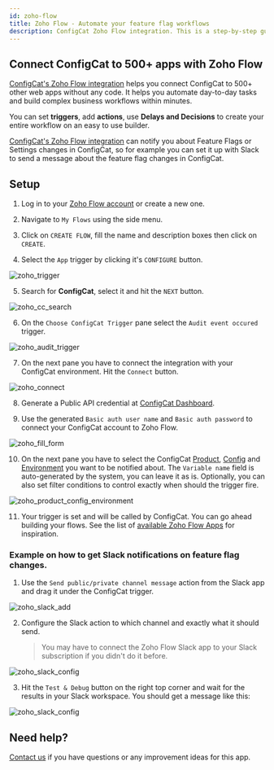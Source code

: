 ```yaml
---
id: zoho-flow
title: Zoho Flow - Automate your feature flag workflows
description: ConfigCat Zoho Flow integration. This is a step-by-step guide on how to use the ConfigCat Zoho Flow integration to manage features using Zoho Flow apps.
---
```


## Connect ConfigCat to 500+ apps with Zoho Flow

<a href="https://www.zohoflow.com/apps/configcat/integrations/" target="_blank">ConfigCat's Zoho Flow integration</a> helps you connect ConfigCat to 500+ other web apps without any code. It helps you automate day-to-day tasks and build complex business workflows within minutes.

You can set **triggers**, add **actions**, use **Delays and Decisions** to create your entire workflow on an easy to use builder.

<a href="https://www.zohoflow.com/apps/configcat/integrations/" target="_blank">ConfigCat's Zoho Flow integration</a> can notify you about Feature Flags or Settings changes in ConfigCat, so for example you can set it up with Slack to send a message about the feature flag changes in ConfigCat.

## Setup

1. Log in to your <a href="https://www.zoho.com/flow/" target="_blank">Zoho Flow account</a> or create a new one.

2. Navigate to `My Flows` using the side menu.

3. Click on `CREATE FLOW`, fill the name and description boxes then click on `CREATE`.

4. Select the `App` trigger by clicking it's `CONFIGURE` button.

<img src="/docs/assets/zoho/select_trigger.png" className="zoomable" alt="zoho_trigger" decoding="async" loading="lazy" />

5. Search for **ConfigCat**, select it and hit the `NEXT` button.

<img src="/docs/assets/zoho/cc_trigger.png" className="zoomable" alt="zoho_cc_search" decoding="async" loading="lazy" />

6. On the `Choose ConfigCat Trigger` pane select the `Audit event occured` trigger.

<img src="/docs/assets/zoho/audit_select.png" className="zoomable" alt="zoho_audit_trigger" decoding="async" loading="lazy" />

7. On the next pane you have to connect the integration with your ConfigCat environment. Hit the `Connect` button.

<img src="/docs/assets/zoho/connect.png" className="zoomable" alt="zoho_connect" decoding="async" loading="lazy" />
      
8. Generate a Public API credential at <a href="https://app.configcat.com/my-account/public-api-credentials" target="_blank">ConfigCat Dashboard</a>.

9. Use the generated `Basic auth user name` and `Basic auth password` to connect your ConfigCat account to Zoho Flow.

<img src="/docs/assets/zoho/fill_connect_form.png" className="zoomable" alt="zoho_fill_form" decoding="async" loading="lazy" />

10. On the next pane you have to select the ConfigCat [Product](../main-concepts.mdx#product), [Config](../main-concepts.mdx#config) and [Environment](../main-concepts.mdx#environment) you want to be notified about. The `Variable name` field is auto-generated by the system, you can leave it as is. Optionally, you can also set filter conditions to control exactly when should the trigger fire.

<img src="/docs/assets/zoho/select_product_config_environment.png" className="zoomable" alt="zoho_product_config_environment" decoding="async" loading="lazy" />

11. Your trigger is set and will be called by ConfigCat. You can go ahead building your flows. See the list of <a href="https://www.zoho.com/flow/apps/" target="_blank">available Zoho Flow Apps</a> for inspiration.

### Example on how to get Slack notifications on feature flag changes.

1. Use the `Send public/private channel message` action from the Slack app and drag it under the ConfigCat trigger.

<img src="/docs/assets/zoho/add_slack.png" className="zoomable" alt="zoho_slack_add" decoding="async" loading="lazy" />

2. Configure the Slack action to which channel and exactly what it should send.
   > You may have to connect the Zoho Flow Slack app to your Slack subscription if you didn't do it before.

<img src="/docs/assets/zoho/slack_configuration.png" className="zoomable" alt="zoho_slack_config" decoding="async" loading="lazy" />

3. Hit the `Test & Debug` button on the right top corner and wait for the results in your Slack workspace. You should get a message like this:

<img src="/docs/assets/zoho/slack_message.png" className="zoomable" alt="zoho_slack_config" decoding="async" loading="lazy" />

## Need help?

<a href="https://configcat.com/support/" target="_blank">Contact us</a> if you have questions or any improvement ideas for this app.
